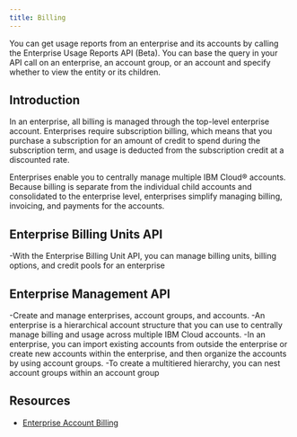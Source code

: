 ```yaml
---
title: Billing
---
```



<PageDescription>

You can get usage reports from an enterprise and its accounts by calling the Enterprise Usage Reports API (Beta). 
You can base the query in your API call on an enterprise, an account group, or an account and specify whether to view the entity or its children.

</PageDescription>

## Introduction
In an enterprise, all billing is managed through the top-level enterprise account.  Enterprises require subscription billing, which means that you purchase a subscription for an amount of credit to spend during the subscription term, and usage is deducted from the subscription credit at a discounted rate.

Enterprises enable you to centrally manage multiple IBM Cloud® accounts. Because billing is separate from the individual child accounts and consolidated to the enterprise level, enterprises simplify managing billing, invoicing, and payments for the accounts.

## Enterprise Billing Units API 
 -With the Enterprise Billing Unit API, you can manage billing units, billing options, and credit pools for an enterprise

## Enterprise Management API 
 -Create and manage enterprises, account groups, and accounts. 
 -An enterprise is a hierarchical account structure that you can use to centrally manage billing and usage across multiple IBM Cloud accounts.
 -In an enterprise, you can import existing accounts from outside the enterprise or create new accounts within the enterprise, and then organize the accounts by using account groups.
 -To create a multitiered hierarchy, you can nest account groups within an account group



## Resources
 - [Enterprise Account Billing](https://cloud.ibm.com/docs/account?topic=account-what-is-enterprise#enterprise-billing)